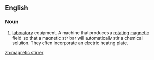 ==English==
{{wikipedia}}
===Noun===
{{en-noun|head=[[magnetic]] [[stirrer]]}}

# {{context|chemistry|lang=en}} [[laboratory]] equipment. A machine that produces a [[rotating]] [[magnetic field]], so that a magnetic [[stir bar]] will automatically [[stir]] a chemical solution. They often incorporate an electric heating plate.

[[zh:magnetic stirrer]]